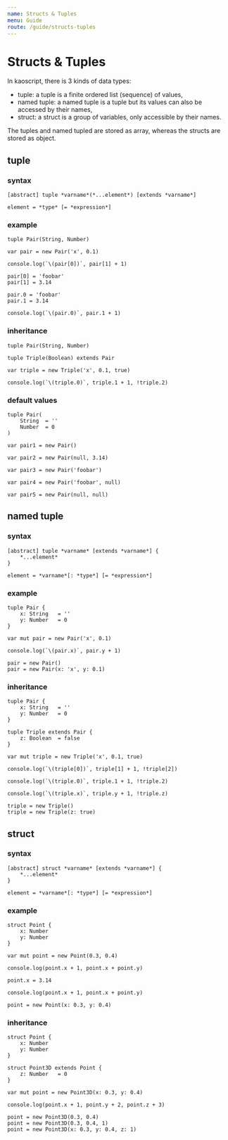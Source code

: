 ```yaml
---
name: Structs & Tuples
menu: Guide
route: /guide/structs-tuples
---
```


# Structs & Tuples

In kaoscript, there is 3 kinds of data types:

- tuple: a tuple is a finite ordered list (sequence) of values,
- named tuple: a named tuple is a tuple but its values can also be accessed by their names,
- struct: a struct is a group of variables, only accessible by their names.

The tuples and named tupled are stored as array, whereas the structs are stored as object.

## tuple

### syntax

```syntax
[abstract] tuple *varname*(*...element*) [extends *varname*]

element = *type* [= *expression*]
```

### example

```kaoscript
tuple Pair(String, Number)

var pair = new Pair('x', 0.1)

console.log(`\(pair[0])`, pair[1] + 1)

pair[0] = 'foobar'
pair[1] = 3.14

pair.0 = 'foobar'
pair.1 = 3.14

console.log(`\(pair.0)`, pair.1 + 1)
```

### inheritance

```kaoscript
tuple Pair(String, Number)

tuple Triple(Boolean) extends Pair

var triple = new Triple('x', 0.1, true)

console.log(`\(triple.0)`, triple.1 + 1, !triple.2)
```

### default values

```kaoscript
tuple Pair(
	String	= ''
	Number	= 0
)

var pair1 = new Pair()

var pair2 = new Pair(null, 3.14)

var pair3 = new Pair('foobar')

var pair4 = new Pair('foobar', null)

var pair5 = new Pair(null, null)
```

## named tuple

### syntax

```syntax
[abstract] tuple *varname* [extends *varname*] {
	*...element*
}

element = *varname*[: *type*] [= *expression*]
```

### example

```kaoscript
tuple Pair {
	x: String	= ''
	y: Number	= 0
}

var mut pair = new Pair('x', 0.1)

console.log(`\(pair.x)`, pair.y + 1)

pair = new Pair()
pair = new Pair(x: 'x', y: 0.1)
```

### inheritance

```kaoscript
tuple Pair {
	x: String	= ''
	y: Number	= 0
}

tuple Triple extends Pair {
	z: Boolean	= false
}

var mut triple = new Triple('x', 0.1, true)

console.log(`\(triple[0])`, triple[1] + 1, !triple[2])

console.log(`\(triple.0)`, triple.1 + 1, !triple.2)

console.log(`\(triple.x)`, triple.y + 1, !triple.z)

triple = new Triple()
triple = new Triple(z: true)
```

## struct

### syntax

```syntax
[abstract] struct *varname* [extends *varname*] {
	*...element*
}

element = *varname*[: *type*] [= *expression*]
```

### example

```kaoscript
struct Point {
    x: Number
    y: Number
}

var mut point = new Point(0.3, 0.4)

console.log(point.x + 1, point.x + point.y)

point.x = 3.14

console.log(point.x + 1, point.x + point.y)

point = new Point(x: 0.3, y: 0.4)
```

### inheritance

```kaoscript
struct Point {
    x: Number
    y: Number
}

struct Point3D extends Point {
	z: Number	= 0
}

var mut point = new Point3D(x: 0.3, y: 0.4)

console.log(point.x + 1, point.y + 2, point.z + 3)

point = new Point3D(0.3, 0.4)
point = new Point3D(0.3, 0.4, 1)
point = new Point3D(x: 0.3, y: 0.4, z: 1)
```
